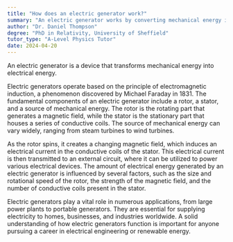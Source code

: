 ```yaml
---
title: "How does an electric generator work?"
summary: "An electric generator works by converting mechanical energy into electrical energy."
author: "Dr. Daniel Thompson"
degree: "PhD in Relativity, University of Sheffield"
tutor_type: "A-Level Physics Tutor"
date: 2024-04-20
---
```


An electric generator is a device that transforms mechanical energy into electrical energy.

Electric generators operate based on the principle of electromagnetic induction, a phenomenon discovered by Michael Faraday in 1831. The fundamental components of an electric generator include a rotor, a stator, and a source of mechanical energy. The rotor is the rotating part that generates a magnetic field, while the stator is the stationary part that houses a series of conductive coils. The source of mechanical energy can vary widely, ranging from steam turbines to wind turbines.

As the rotor spins, it creates a changing magnetic field, which induces an electrical current in the conductive coils of the stator. This electrical current is then transmitted to an external circuit, where it can be utilized to power various electrical devices. The amount of electrical energy generated by an electric generator is influenced by several factors, such as the size and rotational speed of the rotor, the strength of the magnetic field, and the number of conductive coils present in the stator.

Electric generators play a vital role in numerous applications, from large power plants to portable generators. They are essential for supplying electricity to homes, businesses, and industries worldwide. A solid understanding of how electric generators function is important for anyone pursuing a career in electrical engineering or renewable energy.
    